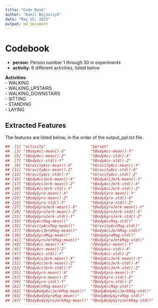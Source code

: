 ```yaml
---
title: "Code Book"
author: "Kamil Bojanczyk"
date: "May 25, 2015"
output: md_document
---
```


# Codebook

- **person**: Person number 1 through 30 in experiments  
- **activity**: 6 different activities, listed below

**Activities**:  
- WALKING  
- WALKING_UPSTAIRS  
- WALKING_DOWNSTAIRS  
- SITTING  
- STANDING  
- LAYING  

## Extracted Features  

The features are listed below, in the order of the output_ppl.txt file.  

``` r
##  [1] "activity"                    "person"                     
##  [3] "tBodyAcc-mean()-X"           "tBodyAcc-mean()-Y"          
##  [5] "tBodyAcc-mean()-Z"           "tBodyAcc-std()-X"           
##  [7] "tBodyAcc-std()-Y"            "tBodyAcc-std()-Z"           
##  [9] "tGravityAcc-mean()-X"        "tGravityAcc-mean()-Y"       
## [11] "tGravityAcc-mean()-Z"        "tGravityAcc-std()-X"        
## [13] "tGravityAcc-std()-Y"         "tGravityAcc-std()-Z"        
## [15] "tBodyAccJerk-mean()-X"       "tBodyAccJerk-mean()-Y"      
## [17] "tBodyAccJerk-mean()-Z"       "tBodyAccJerk-std()-X"       
## [19] "tBodyAccJerk-std()-Y"        "tBodyAccJerk-std()-Z"       
## [21] "tBodyGyro-mean()-X"          "tBodyGyro-mean()-Y"         
## [23] "tBodyGyro-mean()-Z"          "tBodyGyro-std()-X"          
## [25] "tBodyGyro-std()-Y"           "tBodyGyro-std()-Z"          
## [27] "tBodyGyroJerk-mean()-X"      "tBodyGyroJerk-mean()-Y"     
## [29] "tBodyGyroJerk-mean()-Z"      "tBodyGyroJerk-std()-X"      
## [31] "tBodyGyroJerk-std()-Y"       "tBodyGyroJerk-std()-Z"      
## [33] "tBodyAccMag-mean()"          "tBodyAccMag-std()"          
## [35] "tGravityAccMag-mean()"       "tGravityAccMag-std()"       
## [37] "tBodyAccJerkMag-mean()"      "tBodyAccJerkMag-std()"      
## [39] "tBodyGyroMag-mean()"         "tBodyGyroMag-std()"         
## [41] "tBodyGyroJerkMag-mean()"     "tBodyGyroJerkMag-std()"     
## [43] "fBodyAcc-mean()-X"           "fBodyAcc-mean()-Y"          
## [45] "fBodyAcc-mean()-Z"           "fBodyAcc-std()-X"           
## [47] "fBodyAcc-std()-Y"            "fBodyAcc-std()-Z"           
## [49] "fBodyAccJerk-mean()-X"       "fBodyAccJerk-mean()-Y"      
## [51] "fBodyAccJerk-mean()-Z"       "fBodyAccJerk-std()-X"       
## [53] "fBodyAccJerk-std()-Y"        "fBodyAccJerk-std()-Z"       
## [55] "fBodyGyro-mean()-X"          "fBodyGyro-mean()-Y"         
## [57] "fBodyGyro-mean()-Z"          "fBodyGyro-std()-X"          
## [59] "fBodyGyro-std()-Y"           "fBodyGyro-std()-Z"          
## [61] "fBodyAccMag-mean()"          "fBodyAccMag-std()"          
## [63] "fBodyBodyAccJerkMag-mean()"  "fBodyBodyAccJerkMag-std()"  
## [65] "fBodyBodyGyroMag-mean()"     "fBodyBodyGyroMag-std()"     
## [67] "fBodyBodyGyroJerkMag-mean()" "fBodyBodyGyroJerkMag-std()"

```

